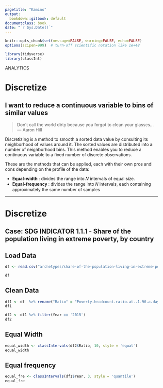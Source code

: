 ```yaml
---
pagetitle: "Kamino"
output:
  bookdown::gitbook: default
documentclass: book
date: "`r Sys.Date()`"
---
```


```r
knitr::opts_chunk$set(message=FALSE, warning=FALSE, echo=FALSE)
options(scipen=999)  # turn-off scientific notation like 1e+48

library(tidyverse)
library(classInt)

```

ANALYTICS


# Discretize
## I want to reduce a continuous variable to bins of similar values

> Don't call the world dirty because you forgot to clean your glasses...\
--- Aaron Hill\

Discretizing is a method to smooth a sorted data value by consulting its neighborhood of values around it. The sorted values are distributed into a number of neighborhood bins. This method enables you to reduce a continuous variable to a fixed number of discrete observations.

These are the methods that can be applied, each with their own pros and cons depending on the profile of the data:

* __Equal-width__ : divides the range into 𝑁 intervals of equal size.
* __Equal-frequency__ : divides the range into 𝑁 intervals, each containing approximately the same number of samples
  
***

# Discretize
## Case:  SDG INDICATOR 1.1.1 - Share of the population living in extreme poverty, by country

## Load Data

```r

df <- read.csv("archetypes/share-of-the-population-living-in-extreme-poverty.csv")

df


```




## Clean Data

```r

df1 <- df  %>% rename("Ratio" = "Poverty.headcount.ratio.at..1.90.a.day..2011.PPP.....of.population.")%>% filter(Code != "")%>% filter(Entity!= "World")
df1

df2 <- df1 %>% filter(Year == '2015') 
df2
```


## Equal Width



```r

equal_width <- classIntervals(df2$Ratio, 10, style = 'equal')
equal_width
```


## Equal frequency



```r

equal_fre <- classIntervals(df1$Year, 3, style = 'quantile')
equal_fre

```
